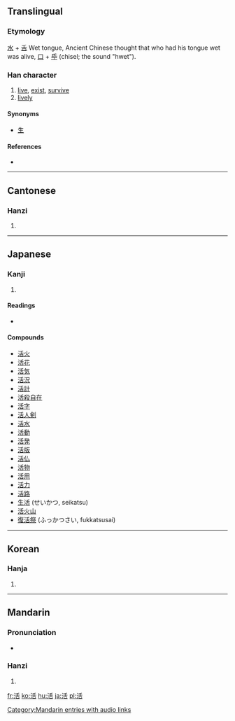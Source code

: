 ==Translingual==

===Etymology===
[[水]] + [[舌]] Wet tongue, Ancient Chinese thought that who had his tongue wet was alive, [[口]] + [[氒]] (chisel; the sound "hwet").

===Han character===
{{Han char|rn=85|rad=水|as=06|sn=9|four=3216<sub>4</sub>|canj=水竹十口 (EHJR)}}

# [[live]], [[exist]], [[survive]]
# [[lively]]

====Synonyms====
* [[生]]

====References====
* {{Han ref|kx=0622.180|dkj=17423|dj=1018.160|hdz=31609.020|uh=6D3B|ud=27963|bh=ACA1|bd=44193}}

----

==Cantonese==

===Hanzi===
{{yue-hanzi|jyut=|y=wut6}}

# {{defn|Cantonese}}

----

==Japanese==

===Kanji===
{{ja-kanji|grade=2|rs=水06}}

# {{defn|Japanese}}

====Readings====
* {{ja-readings|on=[[かつ]] (katsu)|kun=[[いきる]] (ikiru), [[よみがえる]] (yomigaeru)}}

====Compounds====
* [[活火]]
* [[活花]]
* [[活気]]
* [[活況]]
* [[活計]]
* [[活殺自在]]
* [[活字]]
* [[活人剣]]
* [[活水]]
* [[活動]]
* [[活発]]
* [[活版]]
* [[活仏]]
* [[活物]]
* [[活用]]
* [[活力]]
* [[活路]]
* [[生活]] (せいかつ, seikatsu)
* [[活火山]]
* [[復活祭]] (ふっかつさい, fukkatsusai)

----

==Korean==

===Hanja===
{{ko-hanja|hangeul=[[활]], [[괄]]|eumhun=|rv=hwal, gwal|mr=hwal, kwal|y=hwal, kwal}}

# {{defn|Korean}}

----

==Mandarin==

===Pronunciation===
*{{audio|zh-huó.ogg|audio}}

===Hanzi===
{{cmn-hanzi|pin=[[huó]] ([[huo2]])|wg=huo<sup>2</sup>}}

# {{defn|Mandarin}}

[[Category:Mandarin entries with audio links]]
[[fr:活]]
[[ko:活]]
[[hu:活]]
[[ja:活]]
[[pl:活]]